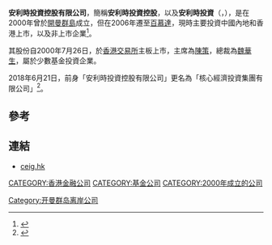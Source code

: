 '''安利時投資控股有限公司'''，簡稱'''安利時投資控股'''，以及'''安利時投資'''（'''{{lang-en|Earnest Investments Holdings Limited}}'''，{{hkex|0339}}），是在2000年曾於[[開曼群島|開曼群島]]成立，但在2006年遷至[[百慕達|百慕達]]，現時主要投資中國內地和香港上市，以及非上市企業<ref>{{Cite web |url=http://www.earnest-inv.com/company.htm |title=安利時投資控股有限公司簡介 |access-date=2013-05-12 |archive-url=https://web.archive.org/web/20130803165418/http://www.earnest-inv.com/company.htm |archive-date=2013-08-03 |dead-url=yes }}</ref>。

其股份自2000年7月26日，於[[香港交易所|香港交易所]]主板上市，主席為[[陳策|陳策]]，總裁為[[魏華生|魏華生]]，屬於少數基金投資企業。

2018年6月21日，前身「安利時投資控股有限公司」更名為「核心經濟投資集團有限公司」<REF>
{{Cite web |url=http://www.hkexnews.hk/listedco/listconews/SEHK/2018/0723/LTN20180723520_C.pdf |title=更名公告 |access-date=2018-08-05 |archive-date=2019-11-04 |archive-url=https://web.archive.org/web/20191104184729/https://www1.hkexnews.hk/listedco/listconews/sehk/2018/0723/ltn20180723520_c.pdf |dead-url=no }}
</REF>。

==參考==
{{reflist}}

==連結==
*[http://www.ceig.hk ceig.hk] {{Wayback|url=http://www.ceig.hk/ |date=20210124115757 }}

[[CATEGORY:香港金融公司|CATEGORY:香港金融公司]]
[[CATEGORY:基金公司|CATEGORY:基金公司]]
[[CATEGORY:2000年成立的公司|CATEGORY:2000年成立的公司]]
[[Category:开曼群岛离岸公司|Category:开曼群岛离岸公司]]
{{Company-stub}}
